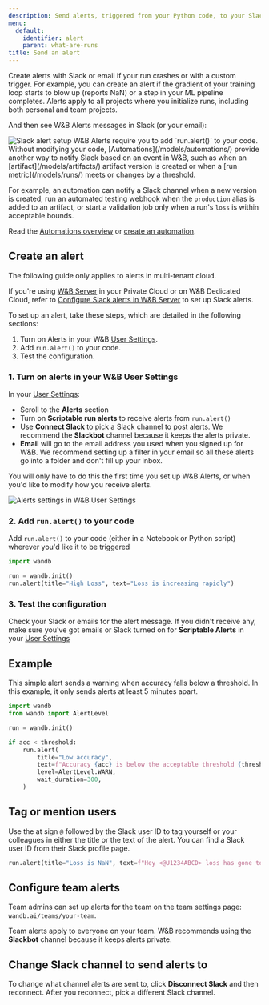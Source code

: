```yaml
---
description: Send alerts, triggered from your Python code, to your Slack or email
menu:
  default:
    identifier: alert
    parent: what-are-runs
title: Send an alert
---
```


<Card title="Try in Colab" href="https://wandb.me/alerts-colab" icon="python"/>

Create alerts with Slack or email if your run crashes or with a custom trigger. For example, you can create an alert if the gradient of your training loop starts to blow up (reports NaN) or a step in your ML pipeline completes. Alerts apply to all projects where you initialize runs, including both personal and team projects.


And then see W&B Alerts messages in Slack (or your email):

<Frame>
    <img src="/images/track/send_alerts_slack.png" alt="Slack alert setup"  />
</Frame>

<Note>
W&B Alerts require you to add `run.alert()` to your code. Without modifying your code, [Automations](/models/automations/) provide another way to notify Slack based on an event in W&B, such as when an [artifact](/models/artifacts/) artifact version is created or when a [run metric](/models/runs/) meets or changes by a threshold.

For example, an automation can notify a Slack channel when a new version is created, run an automated testing webhook when the `production` alias is added to an artifact, or start a validation job only when a run's `loss` is within acceptable bounds.

Read the [Automations overview](/models/automations/) or [create an automation](/models/automations/create-automations/).
</Note>


## Create an alert

<Note>
The following guide only applies to alerts in multi-tenant cloud.

If you're using [W&B Server](/platform/hosting/) in your Private Cloud or on W&B Dedicated Cloud, refer to [Configure Slack alerts in W&B Server](/platform/hosting/monitoring-usage/slack-alerts) to set up Slack alerts.
</Note>

To set up an alert, take these steps, which are detailed in the following sections:

1. Turn on Alerts in your W&B [User Settings](https://wandb.ai/settings).
2. Add `run.alert()` to your code.
3. Test the configuration.

### 1. Turn on alerts in your W&B User Settings

In your [User Settings](https://wandb.ai/settings):

* Scroll to the **Alerts** section
* Turn on **Scriptable run alerts** to receive alerts from `run.alert()`
* Use **Connect Slack** to pick a Slack channel to post alerts. We recommend the **Slackbot** channel because it keeps the alerts private.
* **Email** will go to the email address you used when you signed up for W&B. We recommend setting up a filter in your email so all these alerts go into a folder and don't fill up your inbox.

You will only have to do this the first time you set up W&B Alerts, or when you'd like to modify how you receive alerts.

<Frame>
    <img src="/images/track/demo_connect_slack.png" alt="Alerts settings in W&B User Settings"  />
</Frame>

### 2. Add `run.alert()` to your code

Add `run.alert()` to your code (either in a Notebook or Python script) wherever you'd like it to be triggered

```python
import wandb

run = wandb.init()
run.alert(title="High Loss", text="Loss is increasing rapidly")
```

### 3. Test the configuration

Check your Slack or emails for the alert message. If you didn't receive any, make sure you've got emails or Slack turned on for **Scriptable Alerts** in your [User Settings](https://wandb.ai/settings)

## Example

This simple alert sends a warning when accuracy falls below a threshold. In this example, it only sends alerts at least 5 minutes apart.

```python
import wandb
from wandb import AlertLevel

run = wandb.init()

if acc < threshold:
    run.alert(
        title="Low accuracy",
        text=f"Accuracy {acc} is below the acceptable threshold {threshold}",
        level=AlertLevel.WARN,
        wait_duration=300,
    )
```


## Tag or mention users

Use the at sign `@` followed by the Slack user ID to tag yourself or your colleagues in either the title or the text of the alert. You can find a Slack user ID from their Slack profile page.

```python
run.alert(title="Loss is NaN", text=f"Hey <@U1234ABCD> loss has gone to NaN")
```

## Configure team alerts

Team admins can set up alerts for the team on the team settings page: `wandb.ai/teams/your-team`. 

Team alerts apply to everyone on your team. W&B recommends using the **Slackbot** channel because it keeps alerts private.

## Change Slack channel to send alerts to

To change what channel alerts are sent to, click **Disconnect Slack** and then reconnect. After you reconnect, pick a different Slack channel.